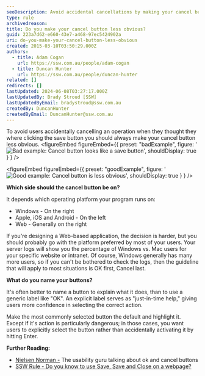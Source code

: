 ```yaml
---
seoDescription: Avoid accidental cancellations by making your cancel button less obvious and consider user platform preferences when placing it.
type: rule
archivedreason:
title: Do you make your cancel button less obvious?
guid: 223a7d62-e660-43e7-a468-97ec5424902a
uri: do-you-make-your-cancel-button-less-obvious
created: 2015-03-10T03:50:29.000Z
authors:
  - title: Adam Cogan
    url: https://ssw.com.au/people/adam-cogan
  - title: Duncan Hunter
    url: https://ssw.com.au/people/duncan-hunter
related: []
redirects: []
lastUpdated: 2024-06-08T03:27:17.000Z
lastUpdatedBy: Brady Stroud [SSW]
lastUpdatedByEmail: bradystroud@ssw.com.au
createdBy: DuncanHunter
createdByEmail: DuncanHunter@ssw.com.au
---
```


To avoid users accidentally cancelling an operation when they thought they where clicking the save button you should always make your cancel button less obvious.
<figureEmbed figureEmbed={{
  preset: "badExample",
  figure: '![Bad example: Cancel button looks like a save button](/uploads/rules/do-you-make-your-cancel-button-less-obvious/bad-cancel-button-example.jpg)',
  shouldDisplay: true
} } />


<figureEmbed figureEmbed={{
  preset: "goodExample",
  figure: '![Good example: Cancel button is less obvious](/uploads/rules/do-you-make-your-cancel-button-less-obvious/good-example-cancel-button.jpg)',
  shouldDisplay: true
} } />


**Which side should the cancel button be on?**

It depends which operating platform your program runs on:

- Windows - On the right
- Apple, iOS and Android - On the left
- Web - Generally on the right

If you're designing a Web-based application, the decision is harder, but you should probably go with the platform preferred by most of your users. Your server logs will show you the percentage of Windows vs. Mac users for your specific website or intranet. Of course, Windows generally has many more users, so if you can't be bothered to check the logs, then the guideline that will apply to most situations is OK first, Cancel last.

**What do you name your buttons?**

It's often better to name a button to explain what it does, than to use a generic label like "OK". An explicit label serves as "just-in-time help," giving users more confidence in selecting the correct action.

Make the most commonly selected button the default and highlight it. Except if it's action is particularly dangerous; in those cases, you want users to explicitly select the button rather than accidentally activating it by hitting Enter.

**Further Reading:**

- [Nielsen Norman -](http://www.nngroup.com/articles/ok-cancel-or-cancel-ok/) The usability guru talking about ok and cancel buttons
- [SSW Rule - Do you know to use Save, Save and Close on a webpage?](/do-you-know-to-use-save-save-and-close-on-a-webpage)
